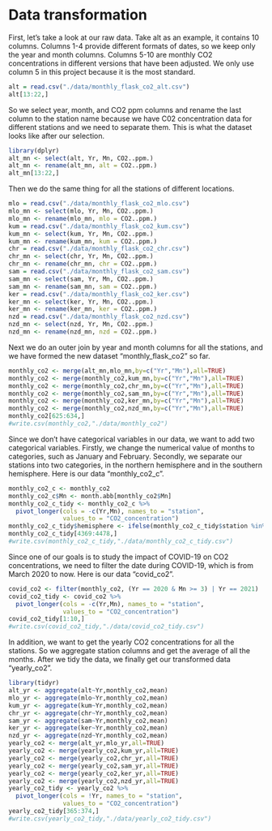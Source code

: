 # Data transformation

First, let's take a look at our raw data. Take alt as an example, it contains 10 columns. Columns 1-4 provide different formats of dates, so we keep only the year and month columns. Columns 5-10 are monthly CO2 concentrations in different versions that have been adjusted. We only use column 5 in this project because it is the most standard. 

```r
alt = read.csv("./data/monthly_flask_co2_alt.csv")
alt[13:22,]
```

So we select year, month, and CO2 ppm columns and rename the last column to the station name because we have C02 concentration data for different stations and we need to separate them. This is what the dataset looks like after our selection.

```r
library(dplyr)
alt_mn <- select(alt, Yr, Mn, CO2..ppm.)
alt_mn <- rename(alt_mn, alt = CO2..ppm.)
alt_mn[13:22,]
```

Then we do the same thing for all the stations of different locations.

```r
mlo = read.csv("./data/monthly_flask_co2_mlo.csv")
mlo_mn <- select(mlo, Yr, Mn, CO2..ppm.)
mlo_mn <- rename(mlo_mn, mlo = CO2..ppm.)
kum = read.csv("./data/monthly_flask_co2_kum.csv")
kum_mn <- select(kum, Yr, Mn, CO2..ppm.)
kum_mn <- rename(kum_mn, kum = CO2..ppm.)
chr = read.csv("./data/monthly_flask_co2_chr.csv")
chr_mn <- select(chr, Yr, Mn, CO2..ppm.)
chr_mn <- rename(chr_mn, chr = CO2..ppm.)
sam = read.csv("./data/monthly_flask_co2_sam.csv")
sam_mn <- select(sam, Yr, Mn, CO2..ppm.)
sam_mn <- rename(sam_mn, sam = CO2..ppm.)
ker = read.csv("./data/monthly_flask_co2_ker.csv")
ker_mn <- select(ker, Yr, Mn, CO2..ppm.)
ker_mn <- rename(ker_mn, ker = CO2..ppm.)
nzd = read.csv("./data/monthly_flask_co2_nzd.csv")
nzd_mn <- select(nzd, Yr, Mn, CO2..ppm.)
nzd_mn <- rename(nzd_mn, nzd = CO2..ppm.)
```

Next we do an outer join by year and month columns for all the stations, and we have formed the new dataset “monthly_flask_co2” so far.

```r
monthly_co2 <- merge(alt_mn,mlo_mn,by=c("Yr","Mn"),all=TRUE)
monthly_co2 <- merge(monthly_co2,kum_mn,by=c("Yr","Mn"),all=TRUE)
monthly_co2 <- merge(monthly_co2,chr_mn,by=c("Yr","Mn"),all=TRUE)
monthly_co2 <- merge(monthly_co2,sam_mn,by=c("Yr","Mn"),all=TRUE)
monthly_co2 <- merge(monthly_co2,ker_mn,by=c("Yr","Mn"),all=TRUE)
monthly_co2 <- merge(monthly_co2,nzd_mn,by=c("Yr","Mn"),all=TRUE)
monthly_co2[625:634,]
#write.csv(monthly_co2,"./data/monthly_co2")
```

Since we don't have categorical variables in our data, we want to add two categorical variables. Firstly, we change the numerical value of months to categories, such as January and February. Secondly, we separate our stations into two categories, in the northern hemisphere and in the southern hemisphere. Here is our data "monthly_co2_c".

```r
monthly_co2_c <- monthly_co2
monthly_co2_c$Mn <- month.abb[monthly_co2$Mn]
monthly_co2_c_tidy <- monthly_co2_c %>%
  pivot_longer(cols = -c(Yr,Mn), names_to = "station", 
               values_to = "CO2_concentration")
monthly_co2_c_tidy$hemisphere <- ifelse(monthly_co2_c_tidy$station %in% c('ALT','MLO','KUM','CHR'), 'northern', 'southern')
monthly_co2_c_tidy[4369:4478,]
#write.csv(monthly_co2_c_tidy,"./data/monthly_co2_c_tidy.csv")
```

Since one of our goals is to study the impact of COVID-19 on CO2 concentrations, we need to filter the date during COVID-19, which is from March 2020 to now. Here is our data "covid_co2".

```r
covid_co2 <- filter(monthly_co2, (Yr == 2020 & Mn >= 3) | Yr == 2021)
covid_co2_tidy <- covid_co2 %>%
  pivot_longer(cols = -c(Yr,Mn), names_to = "station", 
               values_to = "CO2_concentration")
covid_co2_tidy[1:10,]
#write.csv(covid_co2_tidy,"./data/covid_co2_tidy.csv")
```

In addition, we want to get the yearly CO2 concentrations for all the stations. So we aggregate station columns and get the average of all the months. After we tidy the data, we finally get our transformed data “yearly_co2”.

```r
library(tidyr)
alt_yr <- aggregate(alt~Yr,monthly_co2,mean)
mlo_yr <- aggregate(mlo~Yr,monthly_co2,mean)
kum_yr <- aggregate(kum~Yr,monthly_co2,mean)
chr_yr <- aggregate(chr~Yr,monthly_co2,mean)
sam_yr <- aggregate(sam~Yr,monthly_co2,mean)
ker_yr <- aggregate(ker~Yr,monthly_co2,mean)
nzd_yr <- aggregate(nzd~Yr,monthly_co2,mean)
yearly_co2 <- merge(alt_yr,mlo_yr,all=TRUE)
yearly_co2 <- merge(yearly_co2,kum_yr,all=TRUE)
yearly_co2 <- merge(yearly_co2,chr_yr,all=TRUE)
yearly_co2 <- merge(yearly_co2,sam_yr,all=TRUE)
yearly_co2 <- merge(yearly_co2,ker_yr,all=TRUE)
yearly_co2 <- merge(yearly_co2,nzd_yr,all=TRUE)
yearly_co2_tidy <- yearly_co2 %>%
  pivot_longer(cols = !Yr, names_to = "station", 
               values_to = "CO2_concentration")
yearly_co2_tidy[365:374,]
#write.csv(yearly_co2_tidy,"./data/yearly_co2_tidy.csv")
```
